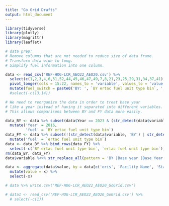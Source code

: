 ---
title: "Go Grid Drafts"
output: html_document
---

```{r message=FALSE, include=FALSE}

library(tidyverse)
library(plotly)
library(magrittr)
library(leaflet)

```


```{r message=FALSE, include=FALSE}

# data prep:
# Remove columns that are not needed to reduce size of data frame.
# Transform data wide to long.
# Simplify fuel information into one column.

data <- read_csv('REF-HOG-LCR_AEO22_AEO20.csv') %>%
  select(c(1,2,3,4,6,51,52,44,45,46,47,49,7,8,21,23,25,29,31,34,37,41)) %>%
  pivot_longer(cols = 15:22, names_to = 'variable', values_to = 'value') %>%
  mutate(fuel_switch = paste0('BY: ', `BY ertac fuel unit type bin`, ', FY: ', `ertac fuel unit type bin`)) #%>% 
  #select(-c(13,14))

# We need to reorganize the data in order to treat base year 
# like a year instead of having it separated into different variables.
# This allows comparisons between BY and FY data more easily.

data_BY <- data %>% subset(data$Year == 2023 & (str_detect(data$variable, 'BY') | str_detect(data$variable, 'Base Year'))) %>%
  mutate('Year' = 2016, 
         'fuel' = `BY ertac fuel unit type bin`)
data_FY <- data %>% subset(!(str_detect(data$variable, 'BY') | str_detect(data$variable, 'Base Year'))) %>%
  mutate('fuel' = `ertac fuel unit type bin`)
data <- data_BY %>% bind_rows(data_FY) %>%
  select(-c(`BY ertac fuel unit type bin`, `ertac fuel unit type bin`))
rm(data_BY, data_FY)
data$variable %<>% str_replace_all(pattern = 'BY |Base year |Base Year |FY |Future year |Future Year ', replacement = '')      

data <- aggregate(data$value, by = data[c('oris', 'Facility Name', 'State', 'ertac region', 'Case?', 'Year', 'Generation Deficit Unit?', 'Retirement Date', 'fuel', 'data type', 'variable', 'Longitude', 'Latitude')], FUN = sum) %>%
  mutate(value = x) %>%
  select(-x)

```

```{r}

# data %>% write.csv('REF-HOG-LCR_AEO22_AEO20_GoGrid.csv')

# data1 <- read_csv('REF-HOG-LCR_AEO22_AEO20_GoGrid.csv') %>%
  # select(-c(1))


```
